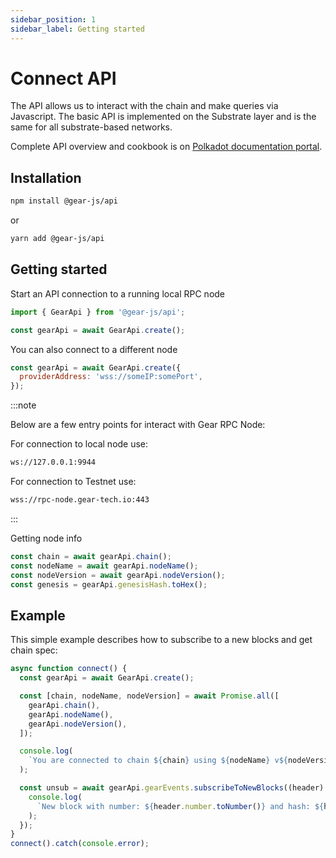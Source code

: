```yaml
---
sidebar_position: 1
sidebar_label: Getting started
---
```


# Connect API

The API allows us to interact with the chain and make queries via Javascript. The basic API is implemented on the Substrate layer and is the same for all substrate-based networks.

Complete API overview and cookbook is on [Polkadot documentation portal](https://polkadot.js.org/docs/).


## Installation

```sh
npm install @gear-js/api
```

or

```sh
yarn add @gear-js/api
```

## Getting started

Start an API connection to a running local RPC node

```javascript
import { GearApi } from '@gear-js/api';

const gearApi = await GearApi.create();
```

You can also connect to a different node

```javascript
const gearApi = await GearApi.create({
  providerAddress: 'wss://someIP:somePort',
});
```

:::note

Below are a few entry points for interact with Gear RPC Node:

For connection to local node use:

```bash
ws://127.0.0.1:9944
```

For connection to Testnet use:

```bash
wss://rpc-node.gear-tech.io:443
```

:::


Getting node info

```javascript
const chain = await gearApi.chain();
const nodeName = await gearApi.nodeName();
const nodeVersion = await gearApi.nodeVersion();
const genesis = gearApi.genesisHash.toHex();
```

## Example

This simple example describes how to subscribe to a new blocks and get chain spec:

```js
async function connect() {
  const gearApi = await GearApi.create();

  const [chain, nodeName, nodeVersion] = await Promise.all([
    gearApi.chain(),
    gearApi.nodeName(),
    gearApi.nodeVersion(),
  ]);

  console.log(
    `You are connected to chain ${chain} using ${nodeName} v${nodeVersion}`,
  );

  const unsub = await gearApi.gearEvents.subscribeToNewBlocks((header) => {
    console.log(
      `New block with number: ${header.number.toNumber()} and hash: ${header.hash.toHex()}`,
    );
  });
}
connect().catch(console.error);
```
